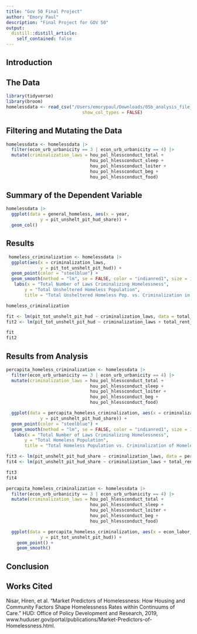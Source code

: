 ```yaml
---
title: "Gov 50 Final Project"
author: "Emory Paul"
description: "Final Project for GOV 50"
output:
  distill::distill_article:
    self_contained: false
---
```


## Introduction


## The Data

```r
library(tidyverse)
library(broom)
homelessdata <- read_csv("/Users/emorypaul/Downloads/05b_analysis_file_update_v1.csv", 
                             show_col_types = FALSE)
```

## Filtering and Mutating the Data 

```r
homelessdata <- homelessdata |>
  filter(econ_urb_urbanicity == 3 | econ_urb_urbanicity == 4) |>
  mutate(criminalization_laws = hou_pol_hlessconduct_total + 
                                hou_pol_hlessconduct_sleep + 
                                hou_pol_hlessconduct_loiter + 
                                hou_pol_hlessconduct_beg +
                                hou_pol_hlessconduct_food)
```




## Summary of the Dependent Variable

```r
homelessdata |>
  ggplot(data = general_homeless, aes(x = year, 
             y = pit_unshelt_pit_hud_share)) +
  geom_col()
```




## Results

```r
 homeless_criminalization <- homelessdata |>
  ggplot(aes(x = criminalization_laws, 
             y = pit_tot_unshelt_pit_hud)) + 
  geom_point(color = "steelblue") + 
  geom_smooth(method = "lm", se = FALSE, color = "indianred1", size = 1.5) +
   labs(x = "Total Number of Laws Criminalizing Homelessness",
       y = "Total Unsheltered Homeless Population",
       title = "Total Unsheltered Homeless Pop. vs. Criminalization in Urban CoCs")

homeless_criminalization

fit <- lm(pit_tot_unshelt_pit_hud ~ criminalization_laws, data = total_homeless_criminalization) 
fit2 <- lm(pit_tot_unshelt_pit_hud ~ criminalization_laws + total_rent_inventory_acs5yr, data = total_homeless_criminalization) 

fit
fit2
```


## Results from  Analysis

```r
percapita_homeless_criminalization <- homelessdata |>
  filter(econ_urb_urbanicity == 3 | econ_urb_urbanicity == 4) |>
  mutate(criminalization_laws = hou_pol_hlessconduct_total + 
                                hou_pol_hlessconduct_sleep + 
                                hou_pol_hlessconduct_loiter + 
                                hou_pol_hlessconduct_beg +
                                hou_pol_hlessconduct_food)

  ggplot(data = percapita_homeless_criminalization, aes(x = criminalization_laws, 
             y = pit_unshelt_pit_hud_share)) + 
  geom_point(color = "steelblue") + 
  geom_smooth(method = "lm", se = FALSE, color = "indianred1", size = 1.5) +
   labs(x = "Total Number of Laws Criminalizing Homelessness",
       y = "Total Homeless Population",
       title = "Total Homeless Population vs. Criminalization of Homelessness in Urban Areas")

fit3 <- lm(pit_unshelt_pit_hud_share ~ criminalization_laws, data = percapita_homeless_criminalization) 
fit4 <- lm(pit_unshelt_pit_hud_share ~ criminalization_laws + total_rent_inventory_acs5yr, data = percapita_homeless_criminalization) 

fit3
fit4
```



```r
percapita_homeless_criminalization <- homelessdata |>
  filter(econ_urb_urbanicity == 3 | econ_urb_urbanicity == 4) |>
  mutate(criminalization_laws = hou_pol_hlessconduct_total + 
                                hou_pol_hlessconduct_sleep + 
                                hou_pol_hlessconduct_loiter + 
                                hou_pol_hlessconduct_beg +
                                hou_pol_hlessconduct_food)

  ggplot(data = percapita_homeless_criminalization, aes(x = econ_labor_incineq_acs5yr, 
             y = pit_tot_unshelt_pit_hud)) +
    geom_point() + 
    geom_smooth()
```

## Conclusion


## Works Cited

Nisar, Hiren, et al. “Market Predictors of Homelessness: How Housing and Community Factors Shape Homelessness Rates within Continuums of Care.” HUD: Office of Policy Development and Research, 2019, www.huduser.gov/portal/publications/Market-Predictors-of-Homelessness.html. 



